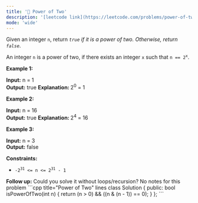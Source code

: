 ```yaml
---
title: '🧩 Power of Two'
description: '[leetcode link](https://leetcode.com/problems/power-of-two/description/)'
mode: 'wide'
---
```

<Tabs>
  <Tab title="Question" icon="circle-question" iconType="regular">
    <Card>
      <p>Given an integer <code>n</code>, return <em><code>true</code> if it is a power of two. Otherwise, return <code>false</code></em>.</p>  <p>An integer <code>n</code> is a power of two, if there exists an integer <code>x</code> such that <code>n == 2<sup>x</sup></code>.</p>   <p><strong class="example">Example 1:</strong></p>   <strong>Input:</strong> n = 1 <br/> <strong>Output:</strong> true <strong>Explanation: </strong>2<sup>0</sup> = 1   <p><strong class="example">Example 2:</strong></p>   <strong>Input:</strong> n = 16 <br/> <strong>Output:</strong> true <strong>Explanation: </strong>2<sup>4</sup> = 16   <p><strong class="example">Example 3:</strong></p>   <strong>Input:</strong> n = 3 <br/> <strong>Output:</strong> false    <p><strong>Constraints:</strong></p>  <ul>  <li><code>-2<sup>31</sup> &lt;= n &lt;= 2<sup>31</sup> - 1</code></li> </ul>   <strong>Follow up:</strong> Could you solve it without loops/recursion?
    </Card>
  </Tab>
  <Tab title="Solution" icon="lightbulb" iconType="regular" >
    <Card>
      No notes for this problem
    </Card>
  <Expandable title="code">
    <CodeGroup dropdown>
```cpp title="Power of Two" lines
class Solution {
public:
    bool isPowerOfTwo(int n) {
        return (n > 0) && ((n & (n - 1)) == 0);
    }
};
```
    </CodeGroup>
  </Expandable>
  </Tab>
</Tabs>